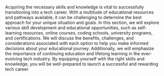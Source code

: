 Acquiring the necessary skills and knowledge is vital to successfully transitioning into a tech career. With a multitude of
educational resources and pathways available, it can be challenging to determine the best approach for your unique
situation and goals. In this section, we will explore various skill development and educational opportunities, such as
self-learning resources, online courses, coding schools, university programs, and certifications. We will discuss the
benefits, challenges, and considerations associated with each option to help you make informed decisions about your
educational journey. Additionally, we will emphasize the importance of continuing education and lifelong learning in the
ever-evolving tech industry. By equipping yourself with the right skills and knowledge, you will be well-prepared to launch
a successful and rewarding tech career.
